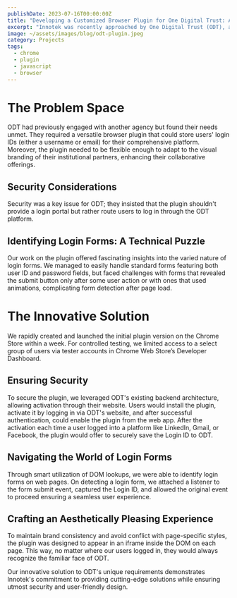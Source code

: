 ```yaml
---
publishDate: 2023-07-16T00:00:00Z
title: "Developing a Customized Browser Plugin for One Digital Trust: A Case Study"
excerpt: "Innotek was recently approached by One Digital Trust (ODT), a pioneer in estate and inheritance planning platforms, with a challenge to develop a robust browser plugin to streamline user login experiences."
image: ~/assets/images/blog/odt-plugin.jpeg
category: Projects
tags:
  - chrome
  - plugin
  - javascript
  - browser
---
```



# The Problem Space

ODT had previously engaged with another agency but found their needs unmet. They required a versatile browser plugin that could store users' login IDs (either a username or email) for their comprehensive platform. Moreover, the plugin needed to be flexible enough to adapt to the visual branding of their institutional partners, enhancing their collaborative offerings.

## Security Considerations

Security was a key issue for ODT; they insisted that the plugin shouldn't provide a login portal but rather route users to log in through the ODT platform.

## Identifying Login Forms: A Technical Puzzle

Our work on the plugin offered fascinating insights into the varied nature of login forms. We managed to easily handle standard forms featuring both user ID and password fields, but faced challenges with forms that revealed the submit button only after some user action or with ones that used animations, complicating form detection after page load.

# The Innovative Solution

We rapidly created and launched the initial plugin version on the Chrome Store within a week. For controlled testing, we limited access to a select group of users via tester accounts in Chrome Web Store’s Developer Dashboard.

## Ensuring Security

To secure the plugin, we leveraged ODT's existing backend architecture, allowing activation through their website. Users would install the plugin, activate it by logging in via ODT's website, and after successful authentication, could enable the plugin from the web app. After the activation each time a user logged into a platform like LinkedIn, Gmail, or Facebook, the plugin would offer to securely save the Login ID to ODT.

## Navigating the World of Login Forms

Through smart utilization of DOM lookups, we were able to identify login forms on web pages. On detecting a login form, we attached a listener to the form submit event, captured the Login ID, and allowed the original event to proceed ensuring a seamless user experience.

## Crafting an Aesthetically Pleasing Experience

To maintain brand consistency and avoid conflict with page-specific styles, the plugin was designed to appear in an iframe inside the DOM on each page. This way, no matter where our users logged in, they would always recognize the familiar face of ODT.

Our innovative solution to ODT's unique requirements demonstrates Innotek's commitment to providing cutting-edge solutions while ensuring utmost security and user-friendly design.
